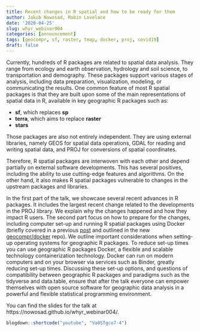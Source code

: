 ```yaml
---
title: Recent changes in R spatial and how to be ready for them
author: Jakub Nowosad, Robin Lovelace
date: '2020-04-25'
slug: whyr_webinar004
categories: [announcement]
tags: [geocompr, sf, raster, tmap, docker, proj, covid19]
draft: false
---
```


Currently, hundreds of R packages are related to spatial data analysis.
They range from ecology and earth observation, hydrology and soil science, to transportation and demography.
These packages support various stages of analysis, including data preparation, visualization, modeling, or communicating the results.
One common feature of most R spatial packages is that they are built upon some of the main representations of spatial data in R, available in key geographic R packages such as:

- **sf**, which replaces **sp**
- **terra**, which aims to replace **raster**
- **stars** 

Those packages are also not entirely independent. 
They are using external libraries, namely GEOS for spatial data operations, GDAL for reading and writing spatial data, and PROJ for conversions of spatial coordinates.

Therefore, R spatial packages are interwoven with each other and depend partially on external software developments. 
This has several positives, including the ability to use cutting-edge features and algorithms. 
On the other hand, it also makes R spatial packages vulnerable to changes in the upstream packages and libraries.

In the first part of the talk, we showcase several recent advances in R packages.
It includes the largest recent change related to the developments in the PROJ library. 
We explain why the changes happened and how they impact R users.
The second part focus on how to prepare for the changes, including computer set-up and running R spatial packages using Docker (briefly covered in a previous [post](https://geocompr.github.io/post/2020/installing-r-spatial-ubuntu/) and outlined in the new [geocompr/docker](https://github.com/geocompr/docker#geocomputation-with-r-in-docker) repo).
We outline important considerations when setting-up operating systems for geographic R packages. 
To reduce set-up times you can use geographic R packages Docker, a flexible and scalable technology containerization technology. 
Docker can run on modern computers and on your browser via services such as Binder, greatly reducing set-up times. 
Discussing these set-up options, and questions of compatibility between geographic R packages and paradigms such as the tidyverse and data.table, ensure that after the talk everyone can empower themselves with open source software for geographic data analysis in a powerful and flexible statistical programming environment.

You can find the slides for the talk at https://nowosad.github.io/whyr_webinar004/.

```r
blogdown::shortcode("youtube", "Va0STgco7-4")
```
